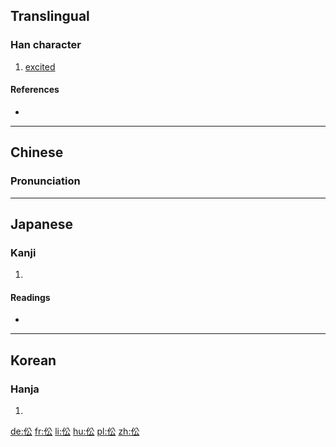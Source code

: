==Translingual==

===Han character===
{{Han char|rn=9|rad=人|as=04|sn=6|four=28232|canj=OCI|ids=⿰亻公}}

# [[excited]]

====References====
* {{Han ref|kx=0095.030|dkj=00421|dj=0201.050|hdz=10124.130|uh=4F00|ud=20224|bh=C9B1|bd=51633}}

----

==Chinese==
{{zh-forms}}

===Pronunciation===
{{zh-pron
|m=zhōng
|c=zung1
|mc=y
|oc=y
|ma=
|cat=a,v
}}

----

==Japanese==

===Kanji===
{{ja-kanji|grade=|rs=人04}}

# {{defn|lang=ja|sort=人04}}

====Readings====
* {{ja-readings|on=[[しょう]] (shō), [[しゅ]] (shu)|kun=[[おおやけ]] (ooyake), [[おそれる]] (osoreru)}}

----

==Korean==

===Hanja===
{{ko-hanja|hangeul=종|rv=jong|mr=chong}}

# {{defn|lang=ko|sort=人04}}

[[de:伀]]
[[fr:伀]]
[[li:伀]]
[[hu:伀]]
[[pl:伀]]
[[zh:伀]]